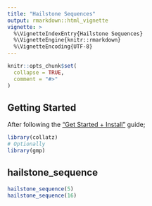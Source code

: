 ```yaml
---
title: "Hailstone Sequences"
output: rmarkdown::html_vignette
vignette: >
  %\VignetteIndexEntry{Hailstone Sequences}
  %\VignetteEngine{knitr::rmarkdown}
  %\VignetteEncoding{UTF-8}
---
```


```r
knitr::opts_chunk$set(
  collapse = TRUE,
  comment = "#>"
)
```

## Getting Started
After following the ["Get Started + Install"](https://skenvy.github.io/Collatz/R/articles/collatz.html#install) guide;
```r
library(collatz)
# Optionally
library(gmp)
```

## hailstone_sequence
```r
hailstone_sequence(5)
hailstone_sequence(16)
```
